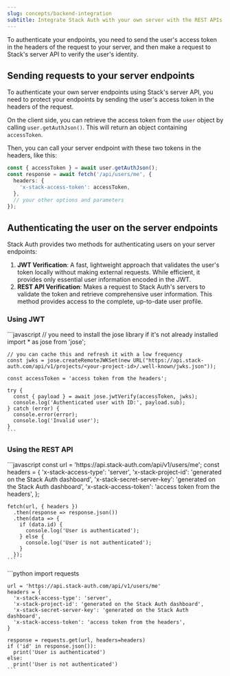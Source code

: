 ```yaml
---
slug: concepts/backend-integration
subtitle: Integrate Stack Auth with your own server with the REST APIs
---
```


To authenticate your endpoints, you need to send the user's access token in the headers of the request to your server, and then make a request to Stack's server API to verify the user's identity.

## Sending requests to your server endpoints

To authenticate your own server endpoints using Stack's server API, you need to protect your endpoints by sending the user's access token in the headers of the request.

On the client side, you can retrieve the access token from the `user` object by calling `user.getAuthJson()`. This will return an object containing `accessToken`.

Then, you can call your server endpoint with these two tokens in the headers, like this:

```typescript
const { accessToken } = await user.getAuthJson();
const response = await fetch('/api/users/me', {
  headers: {
    'x-stack-access-token': accessToken,
  },
  // your other options and parameters
});
```

## Authenticating the user on the server endpoints

Stack Auth provides two methods for authenticating users on your server endpoints:

1. **JWT Verification**: A fast, lightweight approach that validates the user's token locally without making external requests. While efficient, it provides only essential user information encoded in the JWT.
2. **REST API Verification**: Makes a request to Stack Auth's servers to validate the token and retrieve comprehensive user information. This method provides access to the complete, up-to-date user profile.

### Using JWT

<Tabs>
  <Tab title="Node.js">
    ```javascript
    // you need to install the jose library if it's not already installed
    import * as jose from 'jose';

    // you can cache this and refresh it with a low frequency
    const jwks = jose.createRemoteJWKSet(new URL("https://api.stack-auth.com/api/v1/projects/<your-project-id>/.well-known/jwks.json"));

    const accessToken = 'access token from the headers';

    try {
      const { payload } = await jose.jwtVerify(accessToken, jwks);
      console.log('Authenticated user with ID:', payload.sub);
    } catch (error) {
      console.error(error);
      console.log('Invalid user');
    }
    ```
  </Tab>
</Tabs>


### Using the REST API

<Tabs>
  <Tab title="Node.js">
    ```javascript
    const url = 'https://api.stack-auth.com/api/v1/users/me';
    const headers = {
      'x-stack-access-type': 'server',
      'x-stack-project-id': 'generated on the Stack Auth dashboard',
      'x-stack-secret-server-key': 'generated on the Stack Auth dashboard',
      'x-stack-access-token': 'access token from the headers',
    };

    fetch(url, { headers })
      .then(response => response.json())
      .then(data => {
        if (data.id) {
          console.log('User is authenticated');
        } else {
          console.log('User is not authenticated');
        }
      });
    ```
  </Tab>

  <Tab title="Python">
   ```python
    import requests

    url = 'https://api.stack-auth.com/api/v1/users/me'
    headers = {
      'x-stack-access-type': 'server',
      'x-stack-project-id': 'generated on the Stack Auth dashboard',
      'x-stack-secret-server-key': 'generated on the Stack Auth dashboard',
      'x-stack-access-token': 'access token from the headers',
    }

    response = requests.get(url, headers=headers)
    if ('id' in response.json()):
      print('User is authenticated')
    else:
      print('User is not authenticated')
    ```
  </Tab>
</Tabs>